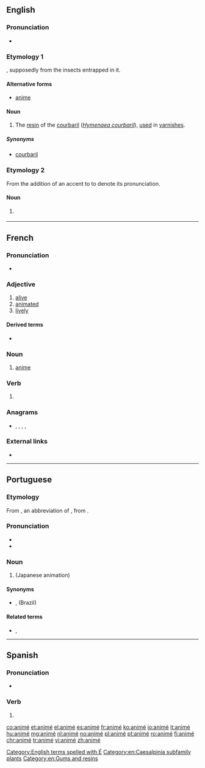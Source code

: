 {{also|anime|Anime|ànime|animê}}
==English==

===Pronunciation===
* {{IPA|/ˈæ.nɪ.meɪ/|lang=en}}

===Etymology 1===
{{wikipedia|Hymenaea courbaril}}
{{borrowing|fr|animé||[[animated]]|lang=en}}, supposedly from the insects entrapped in it.

====Alternative forms====
* {{qualifier|improper}} [[anime]]

====Noun====
{{en-noun|-}}

# The [[resin]] of the [[courbaril]] (''[[Hymenaea courbaril]]''), [[use]]d in [[varnish]]es.

=====Synonyms=====
* {{qualifier|dated}} [[courbaril]]

===Etymology 2===
From the addition of an accent to {{m|en|anime}} to denote its pronunciation.

====Noun====
{{en-noun|-|s}}

# {{lb|en|informal}} {{alternative spelling of|anime|lang=en}}

[[Category:English terms spelled with É]]
[[Category:en:Caesalpinia subfamily plants]]
[[Category:en:Gums and resins]]

----

==French==

===Pronunciation===
* {{IPA|/a.ni.me/|lang=fr}}

===Adjective===
{{fr-adj}}

# [[alive]]
# [[animated]]
# [[lively]]

====Derived terms====
* {{l|fr|dessin animé}}

===Noun===
{{fr-noun|m}}

# [[anime#English|anime]]

===Verb===
{{fr-past participle}}

# {{inflection of|animer||past|part|lang=fr}}

===Anagrams===
* {{l|fr|en ami}}, {{l|fr|Maine}}, {{l|fr|manie}}, {{l|fr|manié}}, {{l|fr|menai}}

===External links===
* {{R:TLFi}}

----

==Portuguese==

===Etymology===
From {{etyl|ja|pt}} {{m|ja|アニメ|tr=anime}}, an abbreviation of {{m|ja|アニメーション|tr=animēshon}}, from {{etyl|en|pt}} {{m|en|animation}}.

===Pronunciation===
* {{IPA|/ˌa.ni.ˈme/|lang=pt}}
* {{hyphenation|a|ni|mê|lang=pt}}

===Noun===
{{pt-noun|m|s}}

# {{lb|pt|Portugal}} {{l|en|anime}} (Japanese animation)

====Synonyms====
*{{l|pt|anime}}, {{l|pt|animê}} (Brazil)

====Related terms====
* {{l|pt|animação}}, {{l|pt|animar}}

----

==Spanish==

===Pronunciation===
* {{IPA|/a.ni.ˈme/|lang=es}}

===Verb===
{{head|es|verb form}}

# {{es-verb form of|ending=ar|mood=indicative|tense=preterite|pers=1|number=singular|animar}}

[[co:animé]]
[[et:animé]]
[[el:animé]]
[[es:animé]]
[[fr:animé]]
[[ko:animé]]
[[io:animé]]
[[it:animé]]
[[hu:animé]]
[[mg:animé]]
[[nl:animé]]
[[no:animé]]
[[pl:animé]]
[[pt:animé]]
[[ro:animé]]
[[fi:animé]]
[[chr:animé]]
[[tr:animé]]
[[vi:animé]]
[[zh:animé]]
